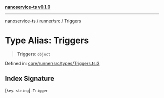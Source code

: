 [**nanoservice-ts v0.1.0**](/docs/ref/README)

***

[nanoservice-ts](/docs/ref/README) / [runner/src](/docs/ref/runner/src/README) / Triggers

# Type Alias: Triggers

> **Triggers**: `object`

Defined in: [core/runner/src/types/Triggers.ts:3](https://github.com/deskree-inc/nanoservice-ts/blob/ba7c322d2df8c8713881891584f33c6c7ed154ba/core/runner/src/types/Triggers.ts#L3)

## Index Signature

\[`key`: `string`\]: `Trigger`
